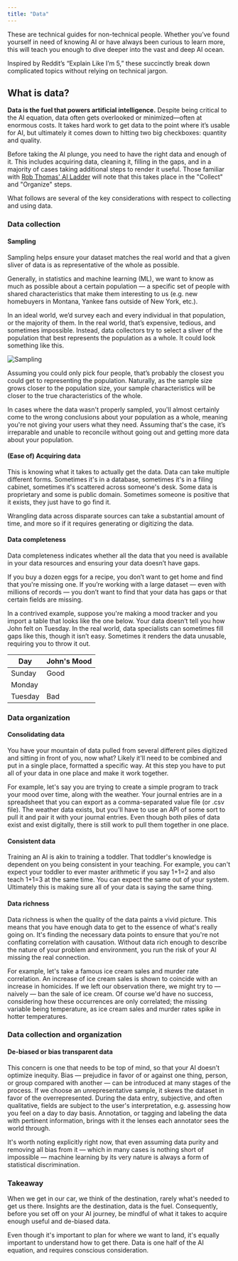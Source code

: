 ```yaml
---
title: "Data"
---
```



<PageDescription>

  These are technical guides for non-technical people. Whether you’ve found yourself in need of knowing AI or have always been curious to learn more, this will teach you enough to dive deeper into the vast and deep AI ocean.

  Inspired by Reddit’s “Explain Like I’m 5,” these succinctly break down complicated topics without relying on technical jargon.

</PageDescription>

## What is data?

**Data is the fuel that powers artificial intelligence.** Despite being critical to the AI equation, data often gets overlooked or minimized—often at enormous costs. It takes hard work to get data to the point where it’s usable for AI, but ultimately it comes down to hitting two big checkboxes: quantity and quality.

Before taking the AI plunge, you need to have the right data and enough of it. This includes acquiring data, cleaning it, filling in the gaps, and in a majority of cases taking additional steps to render it useful. Those familiar with [Rob Thomas' AI Ladder](https://video.cube365.net/c/910697) will note that this takes place in the "Collect" and "Organize" steps.

What follows are several of the key considerations with respect to collecting and using data.

### Data collection
#### Sampling

Sampling helps ensure your dataset matches the real world and that a given sliver of data is as representative of the whole as possible.

Generally, in statistics and machine learning (ML), we want to know as much as possible about a certain population — a specific set of people with shared characteristics that make them interesting to us (e.g. new homebuyers in Montana, Yankee fans outside of New York, etc.).

In an ideal world, we’d survey each and every individual in that population, or the majority of them. In the real world, that’s expensive, tedious, and sometimes impossible. Instead, data collectors try to select a sliver of the population that best represents the population as a whole. It could look something like this.

![Sampling](../../images/basics/data/Image_1.png)

Assuming you could only pick four people, that’s probably the closest you could get to representing the population. Naturally, as the sample size grows closer to the population size, your sample characteristics will be closer to the true characteristics of the whole.

In cases where the data wasn't properly sampled, you'll almost certainly come to the wrong conclusions about your population as a whole, meaning you're not giving your users what they need. Assuming that's the case, it’s irreparable and unable to reconcile without going out and getting more data about your population.

#### (Ease of) Acquiring data

This is knowing what it takes to actually get the data. Data can take multiple different forms. Sometimes it's in a database, sometimes it's in a filing cabinet, sometimes it's scattered across someone's desk. Some data is proprietary and some is public domain. Sometimes someone is positive that it exists, they just have to go find it.

Wrangling data across disparate sources can take a substantial amount of time, and more so if it requires generating or digitizing the data.

#### Data completeness

Data completeness indicates whether all the data that you need is available in your data resources and ensuring your data doesn’t have gaps.

If you buy a dozen eggs for a recipe, you don’t want to get home and find that you're missing one. If you’re working with a large dataset — even with millions of records — you don’t want to find that your data has gaps or that certain fields are missing.

In a contrived example, suppose you're making a mood tracker and you import a table that looks like the one below. Your data doesn’t tell you how John felt on Tuesday. In the real world, data specialists can sometimes fill gaps like this, though it isn’t easy. Sometimes it renders the data unusable, requiring you to throw it out.

| Day     | John's Mood |
| ------- | ----------  |
| Sunday  | Good        |
| Monday  |             |
| Tuesday | Bad         |



### Data organization
#### Consolidating data

You have your mountain of data pulled from several different piles digitized and sitting in front of you, now what? Likely it'll need to be combined and put in a single place, formatted a specific way. At this step you have to put all of your data in one place and make it work together.

For example, let's say you are trying to create a simple program to track your mood over time, along with the weather. Your journal entries are in a spreadsheet that you can export as a comma-separated value file (or .csv file). The weather data exists, but you'll have to use an API of some sort to pull it and pair it with your journal entries. Even though both piles of data exist and exist digitally, there is still work to pull them together in one place.

#### Consistent data

Training an AI is akin to training a toddler. That toddler's knowledge is dependent on you being consistent in your teaching. For example, you can't expect your toddler to ever master arithmetic if you say 1+1=2 and also teach 1+1=3 at the same time. You can expect the same out of your system. Ultimately this is making sure all of your data is saying the same thing.

#### Data richness

Data richness is when the quality of the data paints a vivid picture. This means that you have enough data to get to the essence of what's really going on. It's finding the necessary data points to ensure that you're not conflating correlation with causation. Without data rich enough to describe the nature of your problem and environment, you run the risk of your AI missing the real connection.

For example, let's take a famous ice cream sales and murder rate correlation. An increase of ice cream sales is shown to coincide with an increase in homicides. If we left our observation there, we might try to — naively — ban the sale of ice cream. Of course we'd have no success, considering how these occurrences are only correlated; the missing variable being temperature, as ice cream sales and murder rates spike in hotter temperatures.


### Data collection and organization
#### De-biased or bias transparent data

This concern is one that needs to be top of mind, so that your AI doesn’t optimize inequity. Bias — prejudice in favor of or against one thing, person, or group compared with another — can be introduced at many stages of the process. If we choose an unrepresentative sample, it skews the dataset in favor of the overrepresented. During the data entry, subjective, and often qualitative, fields are subject to the user's interpretation, e.g. assessing how you feel on a day to day basis. Annotation, or tagging and labeling the data with pertinent information, brings with it the lenses each annotator sees the world through.

It's worth noting explicitly right now, that even assuming data purity and removing all bias from it — which in many cases is nothing short of impossible — machine learning by its very nature is always a form of statistical discrimination.

### Takeaway
When we get in our car, we think of the destination, rarely what's needed to get us there. Insights are the destination, data is the fuel. Consequently, before you set off on your AI journey, be mindful of what it takes to acquire enough useful and de-biased data.

Even though it's important to plan for where we want to land, it's equally important to understand how to get there. Data is one half of the AI equation, and requires conscious consideration.

